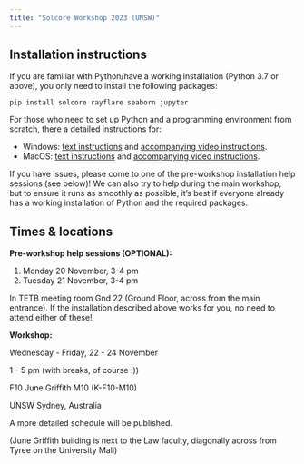 ```yaml
---
title: "Solcore Workshop 2023 (UNSW)"
---
```


## Installation instructions

If you are familiar with Python/have a working installation (Python 3.7 or above),
you only need to install the following packages:

```
pip install solcore rayflare seaborn jupyter
```

For those who need to set up Python and a programming environment from scratch, there a detailed instructions for:

- Windows: [text instructions](windows_installation.txt) and [accompanying video instructions](https://youtu.be/3Zuvr27vXbg).
- MacOS: [text instructions](macos_installation.txt) and [accompanying video instructions](https://youtu.be/YlPUdx-TmJY).

If you have issues, please come to one of the pre-workshop installation help sessions (see below)! We can also
try to help during the main workshop, but to ensure it runs as smoothly as possible, it's best if everyone already
has a working installation of Python and the required packages.

## Times & locations

**Pre-workshop help sessions (OPTIONAL):**

1. Monday 20 November, 3-4 pm
2. Tuesday 21 November, 3-4 pm

In TETB meeting room Gnd 22 (Ground Floor, across from the main entrance).
If the installation described above works for you, no need to attend either of these!

**Workshop:**

Wednesday - Friday, 22 - 24 November

1 - 5 pm (with breaks, of course :))

F10 June Griffith M10 (K-F10-M10)

UNSW Sydney, Australia

A more detailed schedule will be published.

(June Griffith building is next to the Law faculty, diagonally across from Tyree on the University Mall)